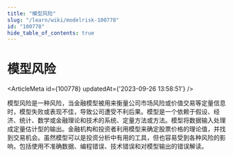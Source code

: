 ```yaml
---
title: "模型风险"
slug: "/learn/wiki/modelrisk-100778"
id: "100778"
hide_table_of_contents: true
---
```



# 模型风险

<ArticleMeta id={100778} updatedAt={'2023-09-26 13:58:51'} />
<div className='border-solid border-b border-t-0 my-4 border-[var(--ifm-color-gray-300)]' />

模型风险是一种风险，当金融模型被用来衡量公司市场风险或价值交易等定量信息时，模型失败或表现不佳，导致公司遭受不利后果。模型是一个依赖于假设、经济、统计、数学或金融理论和技术的系统、定量方法或方法。模型将数据输入处理成定量估计型的输出。金融机构和投资者利用模型来确定股票价格的理论值，并找到交易机会。虽然模型可以是投资分析中有用的工具，但也容易受到各种风险的影响，包括使用不准确数据、编程错误、技术错误和对模型输出的错误解读。
